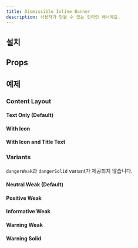 ```yaml
---
title: Dismissible Inline Banner
description: 사용자가 닫을 수 있는 인라인 배너에요.
---
```


<ComponentExample name="dismissible-inline-banner-preview" />

## 설치

<Installation name="inline-banner" />

## Props

<AutoTypeTable
  path="./registry/ui/inline-banner.tsx"
  name="DismissibleInlineBannerProps"
/>

## 예제

### Content Layout

#### Text Only (Default)

<ComponentExample name="dismissible-inline-banner-text-only" />

#### With Icon

<ComponentExample name="dismissible-inline-banner-with-icon" />

#### With Icon and Title Text

<ComponentExample name="dismissible-inline-banner-with-icon-and-title-text" />

### Variants

<Callout type="warn" title="다른 Inline Banner들과의 variant 차이">

`dangerWeak`과 `dangerSolid` variant가 제공되지 않습니다.

</Callout>

#### Neutral Weak (Default)

<ComponentExample name="dismissible-inline-banner-neutral-weak" />

#### Positive Weak

<ComponentExample name="dismissible-inline-banner-positive-weak" />

#### Informative Weak

<ComponentExample name="dismissible-inline-banner-informative-weak" />

#### Warning Weak

<ComponentExample name="dismissible-inline-banner-warning-weak" />

#### Warning Solid

<ComponentExample name="dismissible-inline-banner-warning-solid" />
